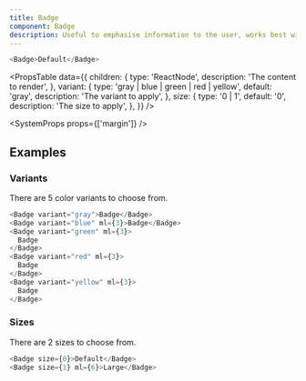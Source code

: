 ```yaml
---
title: Badge
component: Badge
description: Useful to emphasise information to the user, works best with single word values.
---
```


```js live
<Badge>Default</Badge>
```

<PropsTable
  data={{
    children: {
      type: 'ReactNode',
      description: 'The content to render',
    },
    variant: {
      type: 'gray | blue | green | red | yellow',
      default: 'gray',
      description: 'The variant to apply',
    },
    size: {
      type: '0 | 1',
      default: '0',
      description: 'The  size to apply',
    },
  }}
/>

<SystemProps props={['margin']} />

## Examples

### Variants

There are 5 color variants to choose from.

```js live
<Badge variant="gray">Badge</Badge>
<Badge variant="blue" ml={3}>Badge</Badge>
<Badge variant="green" ml={3}>
  Badge
</Badge>
<Badge variant="red" ml={3}>
  Badge
</Badge>
<Badge variant="yellow" ml={3}>
  Badge
</Badge>
```

### Sizes

There are 2 sizes to choose from.

```js live
<Badge size={0}>Default</Badge>
<Badge size={1} ml={6}>Large</Badge>
```
